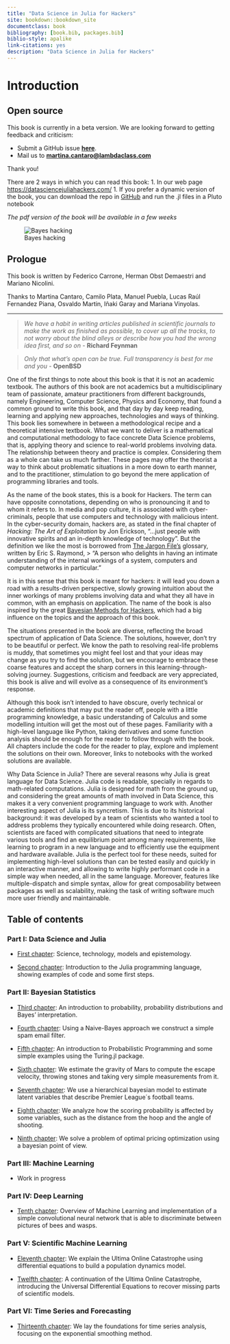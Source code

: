 ```yaml
---
title: "Data Science in Julia for Hackers"
site: bookdown::bookdown_site
documentclass: book
bibliography: [book.bib, packages.bib]
biblio-style: apalike
link-citations: yes
description: "Data Science in Julia for Hackers"
---
```


# Introduction {.unnumbered}

## Open source {.unnumbered}

This book is currently in a beta version.
We are looking forward to getting feedback and criticism:

-   Submit a GitHub issue [**here**](https://github.com/unbalancedparentheses/data_science_in_julia_for_hackers/issues).
-   Mail us to [**martina.cantaro\@lambdaclass.com**](mailto:martina.cantaro@lambdaclass.com){.email}

Thank you!

There are 2 ways in which you can read this book: 1. In our web page <https://datasciencejuliahackers.com/> 1. If you prefer a dynamic version of the book, you can download the repo in [GitHub](https://github.com/unbalancedparentheses/data_science_in_julia_for_hackers) and run the .jl files in a Pluto notebook

*The pdf version of the book will be available in a few weeks*

![Bayes hacking](images/bayes-hacker.png)

## Prologue {.unnumbered}

This book is written by Federico Carrone, Herman Obst Demaestri and Mariano Nicolini.

Thanks to Martina Cantaro, Camilo Plata, Manuel Puebla, Lucas Raúl Fernandez Piana, Osvaldo Martin, Iñaki Garay and Mariana Vinyolas.

------------------------------------------------------------------------

> *We have a habit in writing articles published in scientific journals to make the work as finished as possible, to cover up all the tracks, to not worry about the blind alleys or describe how you had the wrong idea first, and so on* - **Richard Feynman**

> *Only that what's open can be true. Full transparency is best for me and you* - **OpenBSD**

One of the first things to note about this book is that it is not an academic textbook. The authors of this book are not academics but a multidisciplinary team of passionate, amateur practitioners from different backgrounds, namely Engineering, Computer Science, Physics and Economy, that found a common ground to write this book, and that day by day keep reading, learning and applying new approaches, technologies and ways of thinking. This book lies somewhere in between a methodological recipe and a theoretical intensive textbook. What we want to deliver is a mathematical and computational methodology to face concrete Data Science problems, that is, applying theory and science to real-world problems involving data. The relationship between theory and practice is complex. Considering them as a whole can take us much farther. These pages may offer the theorist a way to think about problematic situations in a more down to earth manner, and to the practitioner, stimulation to go beyond the mere application of programming libraries and tools.

As the name of the book states, this is a book for Hackers. The term can have opposite connotations, depending on who is pronouncing it and to whom it refers to. In media and pop culture, it is associated with cyber-criminals, people that use computers and technology with malicious intent. In the cyber-security domain, hackers are, as stated in the final chapter of *Hacking: The Art of Exploitation* by Jon Erickson, "...just people with innovative spirits and an in-depth knowledge of technology". But the definition we like the most is borrowed from [The Jargon File's](http://www.catb.org/jargon/html/index.html) glossary, written by Eric S. Raymond, \> "A person who delights in having an intimate understanding of the internal workings of a system, computers and computer networks in particular."

It is in this sense that this book is meant for hackers: it will lead you down a road with a results-driven perspective, slowly growing intuition about the inner workings of many problems involving data and what they all have in common, with an emphasis on application. The name of the book is also inspired by the great [Bayesian Methods for Hackers](http://camdavidsonpilon.github.io/Probabilistic-Programming-and-Bayesian-Methods-for-Hackers/), which had a big influence on the topics and the approach of this book.

The situations presented in the book are diverse, reflecting the broad spectrum of application of Data Science. The solutions, however, don't try to be beautiful or perfect. We know the path to resolving real-life problems is muddy, that sometimes you might feel lost and that your ideas may change as you try to find the solution, but we encourage to embrace these coarse features and accept the sharp corners in this learning-through-solving journey. Suggestions, criticism and feedback are very appreciated, this book is alive and will evolve as a consequence of its environment's response.

Although this book isn't intended to have obscure, overly technical or academic definitions that may put the reader off, people with a little programming knowledge, a basic understanding of Calculus and some modelling intuition will get the most out of these pages. Familiarity with a high-level language like Python, taking derivatives and some function analysis should be enough for the reader to follow through with the book. All chapters include the code for the reader to play, explore and implement the solutions on their own. Moreover, links to notebooks with the worked solutions are available.

Why Data Science in Julia? There are several reasons why Julia is great language for Data Science. Julia code is readable, specially in regards to math-related computations. Julia is designed for math from the ground up, and considering the great amounts of math involved in Data Science, this makes it a very convenient programming language to work with. Another interesting aspect of Julia is its syncretism. This is due to its historical background: it was developed by a team of scientists who wanted a tool to address problems they typically encountered while doing research. Often, scientists are faced with complicated situations that need to integrate various tools and find an equilibrium point among many requirements, like learning to program in a new language and to efficiently use the equipment and hardware available. Julia is the perfect tool for these needs, suited for implementing high-level solutions than can be tested easily and quickly in an interactive manner, and allowing to write highly performant code in a simple way when needed, all in the same language. Moreover, features like multiple-dispatch and simple syntax, allow for great composability between packages as well as scalability, making the task of writing software much more user friendly and maintainable.

## Table of contents {.unnumbered}

### Part I: Data Science and Julia {.unnumbered}

-   [First chapter](https://datasciencejuliahackers.com/01_science_technology_and_epistemology.jl.html): Science, technology, models and epistemology.

-   [Second chapter](https://datasciencejuliahackers.com/02_julia_intro.jl.html): Introduction to the Julia programming language, showing examples of code and some first steps.

### Part II: Bayesian Statistics {.unnumbered}

-   [Third chapter](https://datasciencejuliahackers.com/03_probability_intro.jl.html): An introduction to probability, probability distributions and Bayes' interpretation.

-   [Fourth chapter](https://datasciencejuliahackers.com/04_naive_bayes.jl.html): Using a Naive-Bayes approach we construct a simple spam email filter.

-   [Fifth chapter](https://datasciencejuliahackers.com/05_prob_prog_intro.jl.html): An introduction to Probabilistic Programming and some simple examples using the Turing.jl package.

-   [Sixth chapter](https://datasciencejuliahackers.com/06_gravity.jl.html): We estimate the gravity of Mars to compute the escape velocity, throwing stones and taking very simple measurements from it.

-   [Seventh chapter](https://datasciencejuliahackers.com/07_football_simulation.jl.html): We use a hierarchical bayesian model to estimate latent variables that describe Premier League´s football teams.

-   [Eighth chapter](https://datasciencejuliahackers.com/08_basketball_shots.jl.html): We analyze how the scoring probability is affected by some variables, such as the distance from the hoop and the angle of shooting.

-   [Ninth chapter](https://datasciencejuliahackers.com/09_optimal_pricing.jl.html): We solve a problem of optimal pricing optimization using a bayesian point of view.

### Part III: Machine Learning {.unnumbered}

-   Work in progress

### Part IV: Deep Learning {.unnumbered}

-   [Tenth chapter](https://datasciencejuliahackers.com/10_bees_vs_wasps.jl.html): Overview of Machine Learning and implementation of a simple convolutional neural network that is able to discriminate between pictures of bees and wasps.

### Part V: Scientific Machine Learning {.unnumbered}

-   [Eleventh chapter](https://datasciencejuliahackers.com/11_ultima_online.jl.html): We explain the Ultima Online Catastrophe using differential equations to build a population dynamics model.

-   [Twelfth chapter](https://datasciencejuliahackers.com/12_ultima_continued.jl.html): A continuation of the Ultima Online Catastrophe, introducing the Universal Differential Equations to recover missing parts of scientific models.

### Part VI: Time Series and Forecasting {.unnumbered}

-   [Thirteenth chapter](https://datasciencejuliahackers.com/13_time_series.jl.html): We lay the foundations for time series analysis, focusing on the exponential smoothing method.
